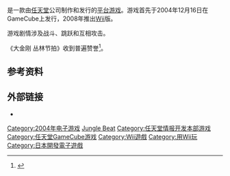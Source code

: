 {{NoteTA
| G1=Games
| G2 = Mario
}}

{{vgname|大金刚 丛林节拍|ja=ドンキーコングジャングルビート|en=Donkey Kong Jungle Beat}}是一款由[[任天堂|任天堂]]公司制作和发行的[[平台游戏|平台游戏]]。游戏首先于2004年12月16日在GameCube上发行，2008年推出[[Wii|Wii]]版。

游戏剧情涉及战斗、跳跃和互相攻击。

《大金刚 丛林节拍》收到普遍赞誉<ref name="MC">{{cite web |url=http://www.metacritic.com/game/gamecube/donkey-kong-jungle-beat/critic-reviews |title=Donkey Kong Jungle Beat Critic Reviews for GameCube |publisher=[[Metacritic|Metacritic]] |accessdate=August 25, 2013 |archive-date=2020-09-08 |archive-url=https://web.archive.org/web/20200908085941/https://www.metacritic.com/game/gamecube/donkey-kong-jungle-beat/critic-reviews |dead-url=no }}</ref>。

== 参考资料 ==
{{Reflist}}

== 外部链接 ==

* {{Official|https://www.nintendo.co.jp/ngc/gybj/}}{{ja}}

{{大金刚系列}}

{{DEFAULTSORT:Donkey Kong Jungle Beat}}
[[Category:2004年电子游戏|Category:2004年电子游戏]]
[[Category:森喜刚系列电子游戏|Jungle Beat]]
[[Category:任天堂情报开发本部游戏|Category:任天堂情报开发本部游戏]]
[[Category:任天堂GameCube游戏|Category:任天堂GameCube游戏]]
[[Category:Wii遊戲|Category:Wii遊戲]]
[[Category:用Wii玩|Category:用Wii玩]]
[[Category:日本開發電子遊戲|Category:日本開發電子遊戲]]

{{platform-videogame-stub}}
{{nintendo-stub}}